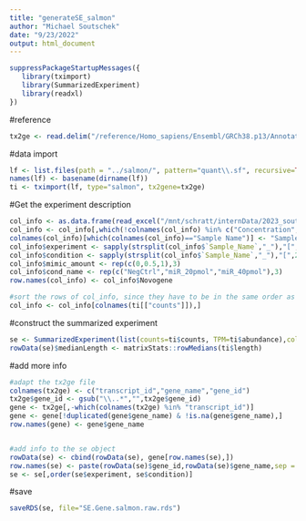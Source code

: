---
title: "generateSE_salmon"
author: "Michael Soutschek"
date: "9/23/2022"
output: html_document
---


```{r}
suppressPackageStartupMessages({
   library(tximport)
   library(SummarizedExperiment)
   library(readxl)
})
```


#reference
```{r}
tx2ge <- read.delim("/reference/Homo_sapiens/Ensembl/GRCh38.p13/Annotation/Release_107-2022/tx2gene", header=FALSE)
```

#data import
```{r}
lf <- list.files(path = "../salmon/", pattern="quant\\.sf", recursive=TRUE, full=TRUE)
names(lf) <- basename(dirname(lf))
ti <- tximport(lf, type="salmon", tx2gene=tx2ge)
```

#Get the experiment description
```{r}
col_info <- as.data.frame(read_excel("/mnt/schratt/internData/2023_soutschek_SY5YmiR1229mimic_polyARNA/Sample_summary.xlsx"))
col_info <- col_info[,which(!colnames(col_info) %in% c("Concentration","Units","260/280","260/280 Alert","260/230","260/230 Alert"))]
colnames(col_info)[which(colnames(col_info)=="Sample Name")] <- "Sample_Name"
col_info$experiment <- sapply(strsplit(col_info$`Sample_Name`,"_"),"[",1)
col_info$condition <- sapply(strsplit(col_info$`Sample_Name`,"_"),"[",2)
col_info$mimic_amount <- rep(c(0,0.5,1),3)
col_info$cond_name <- rep(c("NegCtrl","miR_20pmol","miR_40pmol"),3)
row.names(col_info) <- col_info$Novogene

#sort the rows of col_info, since they have to be in the same order as the counts columns
col_info <- col_info[colnames(ti[["counts"]]),]

```


#construct the summarized experiment
```{r}
se <- SummarizedExperiment(list(counts=ti$counts, TPM=ti$abundance),colData = col_info)
rowData(se)$medianLength <- matrixStats::rowMedians(ti$length)
```


#add more info
```{r}
#adapt the tx2ge file
colnames(tx2ge) <- c("transcript_id","gene_name","gene_id")
tx2ge$gene_id <- gsub("\\..*","",tx2ge$gene_id)
gene <- tx2ge[,-which(colnames(tx2ge) %in% "transcript_id")]
gene <- gene[!duplicated(gene$gene_name) & !is.na(gene$gene_name),]
row.names(gene) <- gene$gene_name


#add info to the se object
rowData(se) <- cbind(rowData(se), gene[row.names(se),])
row.names(se) <- paste(rowData(se)$gene_id,rowData(se)$gene_name,sep = ".")
se <- se[,order(se$experiment, se$condition)]
```


#save
```{r}
saveRDS(se, file="SE.Gene.salmon.raw.rds")
```



